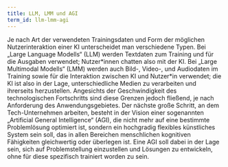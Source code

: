 ```yaml
---
title: LLM, LMM und AGI
term_id: llm-lmm-agi
---
```


Je nach Art der verwendeten Trainingsdaten und Form der möglichen Nutzerinteraktion einer KI unterscheidet man verschiedene Typen. Bei „Large Language Modells“ (LLM) werden Textdaten zum Training und für die Ausgaben verwendet; Nutzer\*innen chatten also mit der KI. Bei „Large Multimodal Modells“ (LMM) werden auch Bild-, Video-, und Audiodaten im Training sowie für die Interaktion zwischen KI und Nutzer\*in verwendet; die KI ist also in der Lage, unterschiedliche Medien zu verarbeiten und ihrerseits herzustellen. Angesichts der Geschwindigkeit des technologischen Fortschritts sind diese Grenzen jedoch fließend, je nach Anforderung des Anwendungsgebietes. Der nächste große Schritt, an dem Tech-Unternehmen arbeiten, besteht in der Vision einer sogenannten „Artificial General Intelligence“ (AGI), die nicht mehr auf eine bestimmte Problemlösung optimiert ist, sondern ein hochgradig flexibles künstliches System sein soll, das in allen Bereichen menschlichen kognitiven Fähigkeiten gleichwertig oder überlegen ist. Eine AGI soll dabei in der Lage sein, sich auf Problemstellung einzustellen und Lösungen zu entwickeln, ohne für diese spezifisch trainiert worden zu sein.
